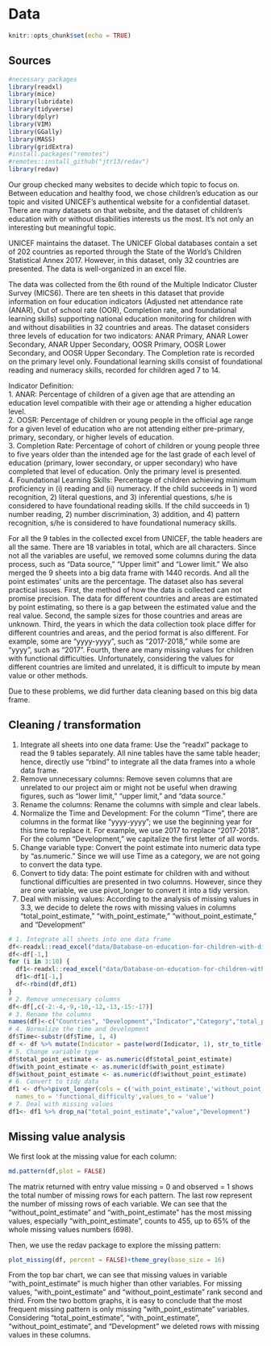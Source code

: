 # Data 
```r
knitr::opts_chunk$set(echo = TRUE)
```
## Sources
```r
#necessary packages
library(readxl)
library(mice)
library(lubridate)
library(tidyverse)
library(dplyr)
library(VIM)
library(GGally)
library(MASS)
library(gridExtra)
#install.packages("remotes")
#remotes::install_github("jtr13/redav")
library(redav)
```
Our group checked many websites to decide which topic to focus on. Between education and healthy food, we chose children's education as our topic and visited UNICEF’s authentical website for a confidential dataset. There are many datasets on that website, and the dataset of children’s education with or without disabilities interests us the most. It’s not only an interesting but meaningful topic.  
  
UNICEF maintains the dataset. The UNICEF Global databases contain a set of 202 countries as reported through the State of the World’s Children Statistical Annex 2017. However, in this dataset, only 32 countries are presented. The data is well-organized in an excel file.   
  
The data was collected from the 6th round of the Multiple Indicator Cluster Survey (MICS6). There are ten sheets in this dataset that provide information on four education indicators (Adjusted net attendance rate (ANAR), Out of school rate (OOR), Completion rate, and foundational learning skills) supporting national education monitoring for children with and without disabilities in 32 countries and areas. The dataset considers three levels of education for two indicators: ANAR Primary, ANAR Lower Secondary, ANAR Upper Secondary, OOSR Primary, OOSR Lower Secondary, and OOSR Upper Secondary. The Completion rate is recorded on the primary level only. Foundational learning skills consist of foundational reading and numeracy skills, recorded for children aged 7 to 14.  
  
Indicator Definition:  
1. ANAR: Percentage of children of a given age that are attending an education level compatible with their age or attending a higher education level.  
2. OOSR: Percentage of children or young people in the official age range for a given level of education who are not attending either pre-primary, primary, secondary, or higher levels of education.   
3. Completion Rate: Percentage of cohort of children or young people three to five years older than the intended age for the last grade of each level of education (primary, lower secondary, or upper secondary) who have completed that level of education. Only the primary level is presented.  
4. Foundational Learning Skills: Percentage of children achieving minimum proficiency in (i) reading and (ii) numeracy. If the child succeeds in 1) word recognition, 2) literal questions, and 3) inferential questions, s/he is considered to have foundational reading skills. If the child succeeds in 1) number reading, 2) number discrimination, 3) addition, and 4) pattern recognition, s/he is considered to have foundational numeracy skills.  
   
For all the 9 tables in the collected excel from UNICEF, the table headers are all the same. There are 18 variables in total, which are all characters. Since not all the variables are useful, we removed some columns during the data process, such as “Data source,” “Upper limit” and “Lower limit.” We also merged the 9 sheets into a big data frame with 1440 records. And all the point estimates’ units are the percentage. The dataset also has several practical issues. First, the method of how the data is collected can not promise precision. The data for different countries and areas are estimated by point estimating, so there is a gap between the estimated value and the real value. Second, the sample sizes for those countries and areas are unknown. Third, the years in which the data collection took place differ for different countries and areas, and the period format is also different. For example, some are “yyyy-yyyy”, such as “2017-2018,” while some are “yyyy”, such as “2017”. Fourth, there are many missing values for children with functional difficulties. Unfortunately, considering the values for different countries are limited and unrelated, it is difficult to impute by mean value or other methods.   
  
Due to these problems, we did further data cleaning based on this big data frame.  
  
## Cleaning / transformation  
   
1. Integrate all sheets into one data frame: Use the "readxl" package to read the 9 tables separately. All nine tables have the same table header; hence, directly use “rbind” to integrate all the data frames into a whole data frame.  
2. Remove unnecessary columns: Remove seven columns that are unrelated to our project aim or might not be useful when drawing figures, such as “lower limit,” “upper limit,” and “data source.”   
3. Rename the columns: Rename the columns with simple and clear labels.   
4. Normalize the Time and Development: For the column “Time”, there are columns in the format like “yyyy-yyyy”; we use the beginning year for this time to replace it. For example, we use 2017 to replace “2017-2018”. For the column "Development," we capitalize the first letter of all words.    
5. Change variable type: Convert the point estimate into numeric data type by “as.numeric.” Since we will use Time as a category, we are not going to convert the data type.  
7. Convert to tidy data: The point estimate for children with and without functional difficulties are presented in two columns. However, since they are one variable, we use pivot_longer to convert it into a tidy version.  
8. Deal with missing values: According to the analysis of missing values in 3.3, we decide to delete the rows with missing values in columns “total_point_estimate,” “with_point_estimate,” “without_point_estimate,” and "Development" 

```r
# 1. Integrate all sheets into one data frame
df<-readxl::read_excel("data/Database-on-education-for-children-with-disabilities_2021.xlsx",sheet=2,col_name=TRUE)
df<-df[-1,]
for (i in 3:10) {
  df1<-readxl::read_excel("data/Database-on-education-for-children-with-disabilities_2021.xlsx",sheet=i,col_name=TRUE)
  df1<-df1[-1,]
  df<-rbind(df,df1)
}
# 2. Remove unnecessary columns
df<-df[,c(-2:-4,-9,-10,-12,-13,-15:-17)]
# 3. Rename the columns
names(df)<-c("Countries", "Development","Indicator","Category","total_point_estimate","without_point_estimate","with_point_estimate","Time")
# 4. Normalize the time and development
df$Time<-substr(df$Time, 1, 4)
df <- df %>% mutate(Indicator = paste(word(Indicator, 1), str_to_title(word(Indicator, 2, -1))))
# 5. Change variable type
df$total_point_estimate <- as.numeric(df$total_point_estimate)
df$with_point_estimate <- as.numeric(df$with_point_estimate)
df$without_point_estimate <- as.numeric(df$without_point_estimate)
# 6. Convert to tidy data
df1 <- df%>%pivot_longer(cols = c('with_point_estimate','without_point_estimate'),
  names_to = 'functional_difficulty',values_to = 'value') 
# 7. Deal with missing values
df1<- df1 %>% drop_na("total_point_estimate","value","Development")
```
## Missing value analysis  

We first look at the missing value for each column:    
```r
md.pattern(df,plot = FALSE)
```  
  
The matrix returned with entry value missing = 0 and observed = 1 shows the total number of missing rows for each pattern. The last row represent the number of missing rows of each variable. We can see that the "without_point_estimate" and "with_point_estimate" has the most missing values, especially "with_point_estimate", counts to 455, up to 65% of the whole missing values numbers (698).  
  
Then, we use the redav package to explore the missing pattern:    
```r
plot_missing(df, percent = FALSE)+theme_grey(base_size = 16)
```  
  
From the top bar chart, we can see that missing values in variable "with_point_estimate" is much  higher than other variables. For missing values, "with_point_estimate" and "without_point_estimate" rank second and third.
From the two bottom graphs, it is easy to conclude that the most frequent missing pattern is only missing "with_point_estimate" variables. Considering "total_point_estimate", "with_point_estimate", "without_point_estimate", and "Development" we deleted rows with missing values in these columns. 